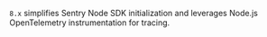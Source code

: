 `8.x` simplifies Sentry Node SDK initialization and leverages Node.js OpenTelemetry instrumentation for tracing.
